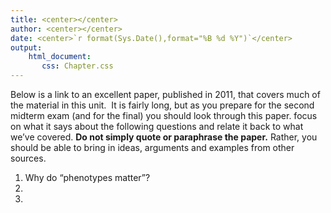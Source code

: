 ```yaml
---
title: <center></center>
author: <center></center>
date: <center>`r format(Sys.Date(),format="%B %d %Y")`</center>
output: 
    html_document:
       css: Chapter.css
---
```



Below is a link to an excellent paper, published in 2011, that covers much of the material in this unit.  It is fairly long, but as you prepare for the second midterm exam (and for the final) you should look through this paper. focus on what it says about the following questions and relate it back to what we've covered.  **Do not simply quote or paraphrase the paper.** Rather, you should be able to bring in ideas, arguments and examples from other sources.

1. Why do "phenotypes matter"?
2.  
3.

